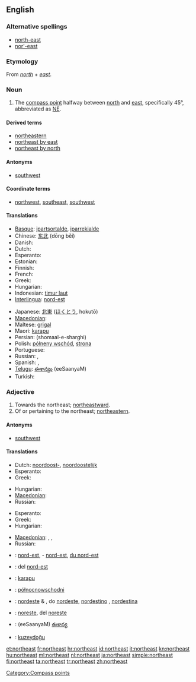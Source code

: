 {{wikipedia|dab=northeast}}
{{also|Northeast}}
==English==

===Alternative spellings===
* [[north-east]]
* [[nor'-east]]

===Etymology===
From ''[[north]]'' + ''[[east]]''.

===Noun===
{{en-noun|-}}

# The [[compass point]] halfway between [[north]] and [[east]], specifically 45°, abbreviated as [[NE]].

====Derived terms====
* [[northeastern]]
* [[northeast by east]]
* [[northeast by north]]

====Antonyms====
* [[southwest]]

====Coordinate terms====
* {{sense|compass point}} [[northwest]], [[southeast]], [[southwest]]

====Translations====
{{trans-top|compass point}}
* [[Basque]]: [[ipartsortalde]], [[iparrekialde]]
* Chinese: [[东北]] (dōng běi)
* Danish: {{t|da|nordøst}}
* Dutch: {{t-|nl|noordoosten|n}}
* Esperanto: {{t-|eo|nordoriento|xs=Esperanto}}
* Estonian: {{t-|et|kirre}}
* Finnish: {{t+|fi|koillinen}}
* French: {{t+|fr|nord-est|m}}
* Greek: {{t+|el|βορειοανατολικά|tr=voreioanatoliká}}
* Hungarian: {{t+|hu|északkelet}}
* Indonesian: [[timur laut]]
* [[Interlingua]]: [[nord-est]]
{{trans-mid}}
* Japanese: [[北東]] ([[ほくとう]], hokutō)
* [[Macedonian]]: {{t-|mk|североисток|m|tr=severoístok}}
* Maltese: [[grigal]]
* Maori: [[karapu]]
* Persian: {{fa-Arab|[[شمال شرقی]]}} (shomaal-e-sharghi)
* Polish: [[półneny wschód]], [[strona]]
* Portuguese: {{t+|pt|nordeste|m}}
* Russian: {{t+|ru|северо-восток|m|tr=s'év'ero-vostók}}, {{t+|ru|норд-ост|m|tr=nord-ost}}
* Spanish: {{t-|es|nordeste}}, {{t-|es|noreste|m}}
* [[Telugu]]: [[ఈశాన్యం]] (eeSaanyaM)
* Turkish: {{t+|tr|kuzeydoğu}}
{{trans-bottom}}

===Adjective===
{{en-adj}}

# Towards the northeast; [[northeastward]].
# Of or pertaining to the northeast; [[northeastern]].

====Antonyms====
* [[southwest]]

====Translations====
{{trans-top|northeastward}}
* Dutch: [[noordoost-]], [[noordoostelijk]]
* Esperanto: {{t-|eo|nordorienta|xs=Esperanto}}
* Greek: {{t|el|βορειοανατολικός|m|tr=voreioanatolikós}}
{{trans-mid}}
* Hungarian: {{t|hu|északkeleti}}
* [[Macedonian]]: {{t|mk|североисточно|tr=severoístočno}}
* Russian: {{t|ru|северо-восточный|tr=s'év'ero-vostóčnyj}}
{{trans-bottom}}

{{trans-top|northeastern}}
* Esperanto: {{t-|eo|nordorienta|xs=Esperanto}}
* Greek: {{t|el|βορειοανατολικός|m|tr=voreioanatolikós}}
* Hungarian: {{t|hu|északkeleti}}
{{trans-mid}}
* [[Macedonian]]: {{t|mk|североисточен|m|tr=severoístočen}},  {{t|mk|североисточна|f|tr=severoístočna}},  {{t|mk|североисточно|n|tr=severoístočno}}
* Russian: {{t|ru|северо-восточный|tr=s'év'ero-vostóčnyj}}
{{trans-bottom}}

{{checktrans-top}}
* {{ttbc|French}}: [[nord-est]], - [[nord-est]], [[du nord-est]]
* {{ttbc|Interlingua}}: del [[nord-est]]
* {{ttbc|Maori}}: [[karapu]]
* {{ttbc|Polish}}: [[północnowschodni]]
{{checktrans-mid}}
* {{ttbc|Portuguese}}: [[nordeste]] {{m}} & {{f}},  do [[nordeste]], [[nordestino]] {{m}},  [[nordestina]] {{f}}
* {{ttbc|Spanish}}: [[noreste]],  del [[noreste]]
* {{ttbc|Telugu}}: (eeSaanyaM) [[ఈశాన్య]]
* {{ttbc|Turkish}}: [[kuzeydoğu]]
{{checktrans-bottom}}

[[Category:Compass points]]

[[et:northeast]]
[[fr:northeast]]
[[hr:northeast]]
[[id:northeast]]
[[it:northeast]]
[[kn:northeast]]
[[hu:northeast]]
[[ml:northeast]]
[[nl:northeast]]
[[ja:northeast]]
[[simple:northeast]]
[[fi:northeast]]
[[ta:northeast]]
[[tr:northeast]]
[[zh:northeast]]